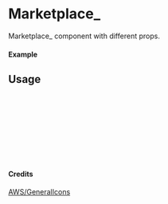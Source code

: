 
<Meta of={Marketplace_} title="AWS/GeneralIcons/Marketplace_" />

# Marketplace_

Marketplace_ component with different props.

#### Example

<Canvas of={Marketplace_.Primary} />

## Usage

```ts
import { Marketplace_ } from "yadl-ui";

const Example = () => {
  return (
      <Marketplace_ />
  );
};

export default Example;
```

#### Credits
[AWS/GeneralIcons](https://aws-icons.com/)
